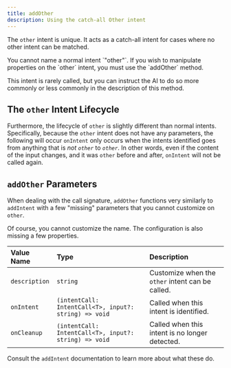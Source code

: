 ```yaml
---
title: addOther
description: Using the catch-all Other intent
---
```


The `other` intent is unique. It acts as a catch-all intent for cases where no other intent can be matched.

<Callout type="warn">
	You cannot name a normal intent `"other"`. If you wish to manipulate
	properties on the `other` intent, you must use the `addOther` method.
</Callout>

This intent is rarely called, but you can instruct the AI to do so more commonly or less commonly in the description of this method.

## The `other` Intent Lifecycle

Furthermore, the lifecycle of `other` is slightly different than normal intents. Specifically, because the `other` intent does not have any parameters, the following will occur `onIntent` only occurs when the intents identified goes from anything that is _not `other`_ to _`other`_. In other words, even if the content of the input changes, and it was `other` before and after, `onIntent` will not be called again.

## `addOther` Parameters

When dealing with the call signature, `addOther` functions very similarly to `addIntent` with a few "missing" parameters that you cannot customize on `other`.

Of course, you cannot customize the name. The configuration is also missing a few properties.

| Value Name    | Type                                                  | Description                                      |
| :------------ | :---------------------------------------------------- | :----------------------------------------------- |
| `description` | `string`                                              | Customize when the `other` intent can be called. |
| `onIntent`    | `(intentCall: IntentCall<T>, input?: string) => void` | Called when this intent is identified.           |
| `onCleanup`   | `(intentCall: IntentCall<T>, input?: string) => void` | Called when this intent is no longer detected.   |

Consult the `addIntent` documentation to learn more about what these do.
